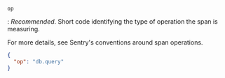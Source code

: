 `op`

: _Recommended_. Short code identifying the type of operation the span is measuring.

For more details, see <Link to="/sdk/telemetry/tracing/span-operations/">Sentry's conventions around span operations</Link>.

  ```json
  {
    "op": "db.query"
  }
  ```